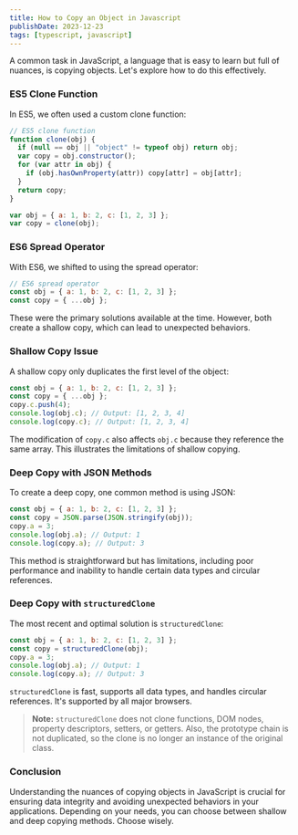 ```yaml
---
title: How to Copy an Object in Javascript
publishDate: 2023-12-23
tags: [typescript, javascript]
---
```


A common task in JavaScript, a language that is easy to learn but full of nuances, is copying objects. Let's explore how to do this effectively.

### ES5 Clone Function

In ES5, we often used a custom clone function:

```javascript
// ES5 clone function
function clone(obj) {
  if (null == obj || "object" != typeof obj) return obj;
  var copy = obj.constructor();
  for (var attr in obj) {
    if (obj.hasOwnProperty(attr)) copy[attr] = obj[attr];
  }
  return copy;
}

var obj = { a: 1, b: 2, c: [1, 2, 3] };
var copy = clone(obj);
```

### ES6 Spread Operator

With ES6, we shifted to using the spread operator:

```javascript
// ES6 spread operator
const obj = { a: 1, b: 2, c: [1, 2, 3] };
const copy = { ...obj };
```

These were the primary solutions available at the time. However, both create a shallow copy, which can lead to unexpected behaviors.

### Shallow Copy Issue

A shallow copy only duplicates the first level of the object:

```javascript
const obj = { a: 1, b: 2, c: [1, 2, 3] };
const copy = { ...obj };
copy.c.push(4);
console.log(obj.c); // Output: [1, 2, 3, 4]
console.log(copy.c); // Output: [1, 2, 3, 4]
```

The modification of `copy.c` also affects `obj.c` because they reference the same array. This illustrates the limitations of shallow copying.

### Deep Copy with JSON Methods

To create a deep copy, one common method is using JSON:

```javascript
const obj = { a: 1, b: 2, c: [1, 2, 3] };
const copy = JSON.parse(JSON.stringify(obj));
copy.a = 3;
console.log(obj.a); // Output: 1
console.log(copy.a); // Output: 3
```

This method is straightforward but has limitations, including poor performance and inability to handle certain data types and circular references.

### Deep Copy with `structuredClone`

The most recent and optimal solution is `structuredClone`:

```javascript
const obj = { a: 1, b: 2, c: [1, 2, 3] };
const copy = structuredClone(obj);
copy.a = 3;
console.log(obj.a); // Output: 1
console.log(copy.a); // Output: 3
```

`structuredClone` is fast, supports all data types, and handles circular references. It's supported by all major browsers.

> **Note:** `structuredClone` does not clone functions, DOM nodes, property descriptors, setters, or getters. Also, the prototype chain is not duplicated, so the clone is no longer an instance of the original class.

### Conclusion

Understanding the nuances of copying objects in JavaScript is crucial for ensuring data integrity and avoiding unexpected behaviors in your applications. Depending on your needs, you can choose between shallow and deep copying methods. Choose wisely.
